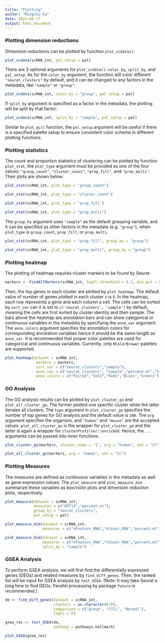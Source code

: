 ```yaml
---
title: "Plotting"
author: "Mingchu Xu"
date: 2021-04-17
output: html_document
---
```


### Plotting dimension reductions

Dimension reductions can be plotted by function `plot_scdata()`:

```r
plot_scdata(scRNA_int, pal_setup = pal)
```

There are 3 optional arguments for `plot_scdata()`: `color_by`, `split_by`, and `pal_setup`. As for the `color_by` argument, the function will color different `"seurat_clusters"` by default, and it can be changed to any factors in the metadata, like `"sample"` or `"group"`:

```r
plot_scdata(scRNA_int, color_by = "group", pal_setup = pal)
```

If `split_by` argument is specified as a factor in the metadata, the plotting will be split by that factor:

```r
plot_scdata(scRNA_int, split_by = "sample", pal_setup = pal)
```

Similar to `plot_qc()` function, the `pal_setup` argument will be useful if there is a specified palette setup to ensure consistent color scheme in different plotting functions.

### Plotting statistics

The count and proportion statistics of clustering can be plotted by function `plot_stat`, the `plot_type` argument must be provided as one of the four values: `"group_count"`, `"cluster_count"`, `"prop_fill"`, and `"prop_multi"`. Their plots are shown below:

```r
plot_stat(scRNA_int, plot_type = "group_count")
```

```r
plot_stat(scRNA_int, plot_type = "cluster_count")
```

```r
plot_stat(scRNA_int, plot_type = "prop_fill")
```

```r
plot_stat(scRNA_int, plot_type = "prop_multi")
```

The `group_by` argument uses `"sample"` as the default grouping variable, and it can be specified as other factors in the metadata (e.g. `"group"`), when `plot_type` is `group_count`, `prop_fill`, or `prop_multi`.

```r
plot_stat(scRNA_int, plot_type = "prop_fill", group_by = "group")
```

```r
plot_stat(scRNA_int, plot_type = "prop_multi", group_by = "group")
```

### Plotting heatmap

The plotting of heatmap requires cluster markers to be found by Seurat:

```r
markers <- FindAllMarkers(scRNA_int, logfc.threshold = 0.1, min.pct = 0, only.pos = T)
```

Then, the top genes in each cluster are plotted by `plot_heatmap`. The default value of number of genes plotted in each cluster `n` is `8`. In the heatmap, each row represents a gene and each column a cell. The cells can be sorted by `sort_var` can it is set to `c('seurat_clusters', 'sample')` by default, meaning the cells are first sorted by cluster identity and then sample. The bars above the heatmap are annotation bars and can show categorical or continuous variables in the metadata by specifying the `anno_var` argument. The `anno_colors` argument specifies the annotation colors for corresponding annotation variables hence it should be the same length as `anno_var`. It is recommended that proper color palettes are used for categorical and continuous variables. Currently, only `RColorBrewer` palettes are supported.

```r
plot_heatmap(dataset = scRNA_int, 
              markers = markers,
              sort_var = c("seurat_clusters","sample"),
              anno_var = c("seurat_clusters", "sample","percent.mt","S.Score","G2M.Score"),
              anno_colors = c("Paired","Set2","Reds","Blues","Greens"))
```

### GO Analysis

The GO analysis results can be plotted by `plot_cluster_go` and `plot_all_cluster_go`. The former plotted one specific cluster while the latter iterates all clusters. The `topn` argument in `plot_cluster_go` specifies the number of top genes for GO analysis and the default value is `100`. The `org` argument specifies the organism, and `"human"` and `"mouse"` are the accepted values. `plot_all_cluster_go` is the wrapper for `plot_cluster_go` and the latter is again a wrapper for `clusterProfilter::enrichGO`. Hence, the `...` arguments can be passed into inner functions.

```r
plot_cluster_go(markers, cluster_name = '1', org = "human", ont = "CC")
```

```r
plot_all_cluster_go(markers, org = 'human', ont = "CC")
```

### Plotting Measures

The measures are defined as continuous variables in the metadata as well as gene expression values. The `plot_measure` and `plot_measure_dim` summarize these variables as box/violin plots and dimension reduction plots, respectively.

```r
plot_measure(dataset = scRNA_int, 
             measures = c("KRT14","percent.mt"), 
             group_by = "seurat_clusters", 
             pal_setup = pal)
```

```r
plot_measure_dim(dataset = scRNA_int, 
                 measures = c("nFeature_RNA","nCount_RNA","percent.mt","KRT14"))
```

```r
plot_measure_dim(dataset = scRNA_int, 
                 measures = c("nFeature_RNA","nCount_RNA","percent.mt","KRT14"),
                 split_by = "sample")
```

### GSEA Analysis

To perform GSEA analysis, we will first find the differentially expressed genes (DEGs) and related measures by `find_diff_genes`. Then, the ranked list will be input for GSEA analysis by `test_GSEA`. (Note: It may take Seurat a long time to find DEGs. Parallel processing by package `future` is recommended.)

```r
de <- find_diff_genes(dataset = scRNA_int, 
                      clusters = as.character(0:6),
                      comparison = c("group", "CTCL", "Normal"),
                      logfc = 0)

gsea_res <- test_GSEA(de, 
                      pathway = pathways.hallmark)
```

```r
plot_GSEA(gsea_res)
```
